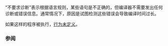 {{title | 不要求诊断}}
{{cpp/language/navbar}}

“不要求诊断”表示根据语言规则，某些语句是不正确的，但编译器不需要发出任何诊断或错误信息。通常情况下，原因是试图检测这些错误会导致编译时间过长。

如果这样的程序被执行，[[cpp/language/ub|行为未定义]]。

===参阅===
{{dsc begin}}
{{dsc see c | c/language/ndr | 不要求诊断 | nomono=true}}
{{dsc end}}

{{langlinks|cs|de|es|fr|it|ja|ko|pl|pt|ru|en}}